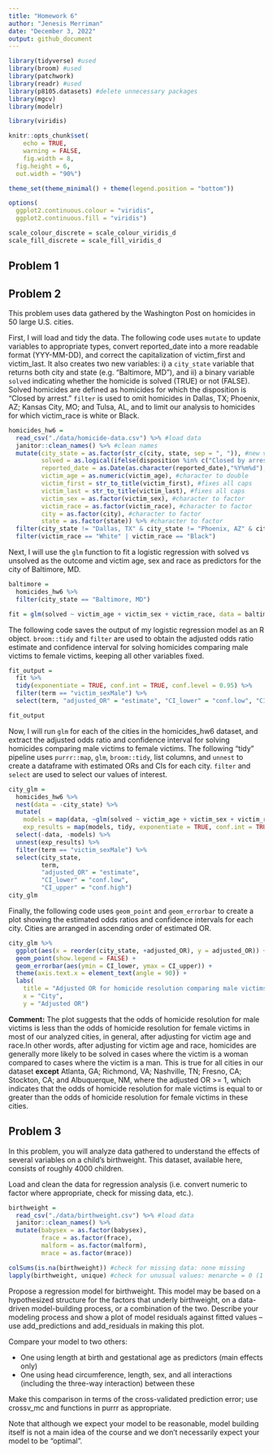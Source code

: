 ```yaml
---
title: "Homework 6"
author: "Jenesis Merriman"
date: "December 3, 2022"
output: github_document
---
```


```r
library(tidyverse) #used
library(broom) #used
library(patchwork)
library(readr) #used
library(p8105.datasets) #delete unnecessary packages
library(mgcv)
library(modelr)

library(viridis)

knitr::opts_chunk$set(
	echo = TRUE,
	warning = FALSE,
	fig.width = 8, 
  fig.height = 6,
  out.width = "90%")

theme_set(theme_minimal() + theme(legend.position = "bottom"))

options(
  ggplot2.continuous.colour = "viridis",
  ggplot2.continuous.fill = "viridis")

scale_colour_discrete = scale_colour_viridis_d
scale_fill_discrete = scale_fill_viridis_d
```

## Problem 1


## Problem 2

This problem uses data gathered by the Washington Post on homicides in 50 large U.S. cities.

First, I will load and tidy the data. The following code uses `mutate` to update variables to appropriate types, convert reported_date into a more readable format (YYY-MM-DD), and correct the capitalization of victim_first and victim_last. It also creates two new variables: i) a `city_state` variable that returns both city and state (e.g. “Baltimore, MD”), and ii) a binary variable `solved` indicating whether the homicide is solved (TRUE) or not (FALSE). Solved homicides are defined as homicides for which the disposition is "Closed by arrest." `filter` is used to omit homicides in Dallas, TX; Phoenix, AZ; Kansas City, MO; and Tulsa, AL, and to limit our analysis to homicides for which victim_race is white or Black.

```r
homicides_hw6 =
  read_csv("./data/homicide-data.csv") %>% #load data
  janitor::clean_names() %>% #clean names
  mutate(city_state = as.factor(str_c(city, state, sep = ", ")), #new variable
         solved = as.logical(ifelse(disposition %in% c("Closed by arrest"), TRUE, FALSE)), #new variable
         reported_date = as.Date(as.character(reported_date),"%Y%m%d"), #fixes date format
         victim_age = as.numeric(victim_age), #character to double
         victim_first = str_to_title(victim_first), #fixes all caps
         victim_last = str_to_title(victim_last), #fixes all caps
         victim_sex = as.factor(victim_sex), #character to factor
         victim_race = as.factor(victim_race), #character to factor
         city = as.factor(city), #character to factor
         state = as.factor(state)) %>% #character to factor
  filter(city_state != "Dallas, TX" & city_state != "Phoenix, AZ" & city_state != "Kansas City, MO" & city_state != "Tulsa, AL") %>%
  filter(victim_race == "White" | victim_race == "Black")
```

Next, I will use the `glm` function to fit a logistic regression with solved vs unsolved as the outcome and victim age, sex and race as predictors for the city of Baltimore, MD.

```r
baltimore =
  homicides_hw6 %>%
  filter(city_state == "Baltimore, MD")

fit = glm(solved ~ victim_age + victim_sex + victim_race, data = baltimore, family = "binomial")
```

The following code saves the output of my logistic regression model as an R object. `broom::tidy` and `filter` are used to obtain the adjusted odds ratio estimate and confidence interval for solving homicides comparing male victims to female victims, keeping all other variables fixed.

```r
fit_output =
  fit %>% 
  tidy(exponentiate = TRUE, conf.int = TRUE, conf.level = 0.95) %>%
  filter(term == "victim_sexMale") %>%
  select(term, "adjusted_OR" = "estimate", "CI_lower" = "conf.low", "CI_upper" = "conf.high")

fit_output
```

Now, I will run `glm` for each of the cities in the homicides_hw6 dataset, and extract the adjusted odds ratio and confidence interval for solving homicides comparing male victims to female victims. The following "tidy" pipeline uses `purrr::map`, `glm`, `broom::tidy`, list columns, and `unnest` to create a dataframe with estimated ORs and CIs for each city. `filter` and `select` are used to select our values of interest.

```r
city_glm =
  homicides_hw6 %>% 
  nest(data = -city_state) %>% 
  mutate(
    models = map(data, ~glm(solved ~ victim_age + victim_sex + victim_race, family = "binomial", data = .x)),
    exp_results = map(models, tidy, exponentiate = TRUE, conf.int = TRUE, conf.level = 0.95)) %>%
  select(-data, -models) %>% 
  unnest(exp_results) %>%
  filter(term == "victim_sexMale") %>%
  select(city_state, 
         term, 
         "adjusted_OR" = "estimate", 
         "CI_lower" = "conf.low",
         "CI_upper" = "conf.high")
city_glm
```

Finally, the following code uses `geom_point` and `geom_errorbar` to create a plot showing the estimated odds ratios and confidence intervals for each city. Cities are arranged in ascending order of estimated OR.

```r
city_glm %>%
  ggplot(aes(x = reorder(city_state, +adjusted_OR), y = adjusted_OR)) +
  geom_point(show.legend = FALSE) +
  geom_errorbar(aes(ymin = CI_lower, ymax = CI_upper)) +
  theme(axis.text.x = element_text(angle = 90)) +
  labs(
    title = "Adjusted OR for homicide resolution comparing male victims to female victims",
    x = "City",
    y = "Adjusted OR")
```
 
 **Comment:** The plot suggests that the odds of homicide resolution for male victims is less than the odds of homicide resolution for female victims in most of our analyzed cities, in general, after adjusting for victim age and race.In other words, after adjusting for victim age and race, homicides are generally more likely to be solved in cases where the victim is a woman compared to cases where the victim is a man. This is true for all cities in our dataset **except** Atlanta, GA; Richmond, VA; Nashville, TN; Fresno, CA; Stockton, CA; and Albuquerque, NM, where the adjusted OR >= 1, which indicates that the odds of homicide resolution for male victims is equal to or greater than the odds of homicide resolution for female victims in these cities.

## Problem 3

In this problem, you will analyze data gathered to understand the effects of several variables on a child’s birthweight. This dataset, available here, consists of roughly 4000 children.

Load and clean the data for regression analysis (i.e. convert numeric to factor where appropriate, check for missing data, etc.).
```r
birthweight =
  read_csv("./data/birthweight.csv") %>% #load data
  janitor::clean_names() %>%
  mutate(babysex = as.factor(babysex),
         frace = as.factor(frace),
         malform = as.factor(malform),
         mrace = as.factor(mrace))

colSums(is.na(birthweight)) #check for missing data: none missing
lapply(birthweight, unique) #check for unusual values: menarche = 0 (1 row)
```

Propose a regression model for birthweight. This model may be based on a hypothesized structure for the factors that underly birthweight, on a data-driven model-building process, or a combination of the two. Describe your modeling process and show a plot of model residuals against fitted values – use add_predictions and add_residuals in making this plot.

Compare your model to two others:

* One using length at birth and gestational age as predictors (main effects only)
* One using head circumference, length, sex, and all interactions (including the three-way interaction) between these

Make this comparison in terms of the cross-validated prediction error; use crossv_mc and functions in purrr as appropriate.

Note that although we expect your model to be reasonable, model building itself is not a main idea of the course and we don’t necessarily expect your model to be “optimal”.

